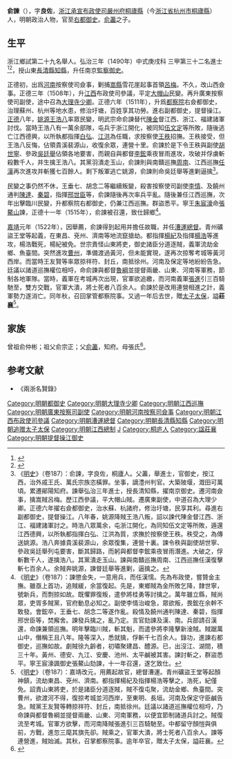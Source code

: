 {{明清人物信息框
| 姓名 = 俞諫
| 原名 =
| 圖片名稱= 
| 圖片大小 =
| 圖片說明 = 
| 最高職務 = 總督漕運都察院右都御史
| 國家 = 大明 
| 爵位 =
| 籍貫 = 浙江嚴州府桐廬縣
| 族裔 = 
| 字號 = 字良佐
| 諡號 = 莊襄
| 出生日期 = 景泰六年（1455年）
| 出生地點 = <!---浙江嚴州府桐廬縣--->
| 逝世日期 = 嘉靖三年（1524年）
| 逝世地點 =
| 墓葬 =
| 配偶 = 
| 親屬 = 
| 出身 =
* 弘治三年庚戌科同進士出身
| 經歷 =
| 著作 =  
}}
'''俞諫'''（{{bd|1455年||1524年|catIdx=Y}}），字'''良佐'''，[[浙江承宣布政使司|浙江承宣布政使司]][[嚴州府|嚴州府]][[桐廬縣|桐廬縣]]（今[[浙江省|浙江省]][[杭州市|杭州市]][[桐廬縣|桐廬縣]]）人，明朝政治人物，官至[[右都御史|右都御史]]。[[俞藎|俞藎]]之子。

== 生平 ==
浙江鄉試第二十九名舉人。弘治三年（1490年）中式庚戌科<!---會試第三十九名--->三甲第三十二名進士<ref>{{Cite book|title=《[[皇明贡举考|皇明贡举考]]》卷五|last=（明）[[张朝瑞|张朝瑞]]|first=|publisher=《续修四库全书》史部第828册|year=|isbn=|location=|pages=}}</ref><ref>{{Cite book|title=贡举志五种 上|last=鲁小俊，江俊伟著|first=|publisher=武汉：武汉大学出版社|year=2009|isbn=978-7-307-07043-1|location=|pages=}}</ref>，授山東[[長清縣|長清縣]][[知縣|知縣]]，升任南京[[監察御史|監察御史]]。

正德初，出爲[[河南|河南]]按察使司僉事，剿捕[[嵩縣|嵩縣]]雪花崖起事首領[[呂梅|呂梅]]。不久，改山西僉事。正德三年（1508年），升[[江西|江西]]布政使司參議，平定[[大帽山|大帽山]]民變。再升廣東按察使司副使，途中召為[[大理寺少卿|大理寺少卿]]。正德六年（1511年），升爲[[都察院|都察院]]右僉都御史，治理蘇州、杭州等地水患，修治圩塘，百姓享其功勞。進右副都御史，提督操江。[[正德_(明朝)|正德]]八年，[[姚源|姚源]][[王浩八|王浩八]]率眾民變，明武宗命俞諫替代[[陳金_(明朝)|陳金]]督江西、浙江、福建諸軍討伐。當時王浩八有一萬余部隊，屯兵于浙江開化，被同知[[伍文定|伍文定]]等所敗，隨後逃亡江西德興，以所執都指揮[[白弘|白弘]]、[[江洪|江洪]]為任職，求按察使[[王秩|王秩]]招撫。王秩接受，但王浩八反悔，佔領貴溪裴源山，收復余眾，連營十里。俞諫於是下令王秩與副使[[胡世寧|胡世寧]]、參政[[吳廷舉|吳廷舉]]佔領各地要害，而親自與都督[[李鋐|李鋐]]乘夜冒雨進攻，攻破并俘虜斬殺數千人，并生擒王浩八。其黨羽潰走玉山，俞諫則與南贛巡撫[[周南_(明朝)|周南]]、江西巡撫[[任漢|任漢]]再次進攻并斬獲七百餘人。剩下叛軍逃亡姚源，俞諫則命吳廷舉等進剿逼擒<ref>《[[明史|明史]]》（卷187）：俞諫，字良佐，桐廬人。父藎，舉進士，官御史，按江西，治外戚王氏、萬氏宗族恣橫罪。坐事，謫澧州判官。大築陂堰，溉田可萬頃。累遷鄖陽知府。諫舉弘治三年進士，授長清知縣，擢南京御史。遷河南僉事，擒嵩賊呂梅。歷江西參議，平大帽山賊。遷廣東副使，中道召為大理少卿。正德六年擢右僉都御史，治水蘇、杭諸府，修治圩塘，民享其利。尋進右副都御史，提督操江。八年春，姚源降賊王浩八叛，詔以諫代陳金督江西、浙江、福建諸軍討之。時浩八眾萬余，屯浙江開化，為同知伍文定等所敗，遁還江西德興，以所執都指揮白弘、江洪為質，求撫於按察使王秩。秩受之，為傳送姚源。浩八奔據貴溪裴源山，余眾復集，連營十裏。諫令秩與副使胡世寧、參政吳廷舉列屯要害，斷其歸路，而躬與都督李鋐乘夜冒雨潛進。大破之，俘斬數千人，遂擒浩八。其黨潰走玉山。諫與南贛巡撫周南、江西巡撫任漢復擊斬七百余人。余賊奔姚源，諫督廷舉等進剿，逼擒之。</ref>。

民變之事仍然不休，王垂七、胡念二等繼續叛變，殺害按察使司副使[[李情|李情]]、及饒州通判[[陳達|陳達]]、[[秦碧|秦碧]]，指揮[[邢世臣|邢世臣]]等，俞諫隨後再次率兵平亂。隨後兼任江西巡撫，次年出擊臨川民變，升都察院右都御史，仍兼江西巡撫。群盜悉平。寧王[[朱宸濠|朱宸濠]]命[[張鰲山|張鰲山]]諫，正德十一年（1515年），俞諫被召還，致仕歸鄉<ref>《[[明史|明史]]》（卷187）：諫懲金失，一意用兵，而任漢懦。先為布政使，嘗贊金主撫。雖亟上首功，追賊緩，余當復起。先是，東鄉賊為金所敗乞降，隸世寧，號新兵，而剽掠如故。既懼罪復叛，遣參將桂勇等討擒之。萬年雖立縣，賊尚眾，吏胥多賊黨，官府動息必知之。副使李情治峻急，眾欲叛，畏鋐在余幹不敢發。會鋐卒，王垂七、胡念二等遂作亂。殺情及饒州通判陳達、秦碧，指揮邢世臣等，焚廨舍。諫發兵擒之，亂乃定。言官劾諫及漢、南。兵部請召漢還，命諫兼領巡撫。明年擊臨川賊，斬其魁，而遣參將李隆擊新淦賊。賊踞萬山中，僭稱王且八年。隆等深入，悉就擒，俘斬千七百余人。錄功，進諫右都御史，巡撫如故。劇賊徐九齡者，初嘯聚建昌、醴源。已，出沒江、湖間，積三十年。黃州、德安、九江、安慶、池州、太平鹹被其害。諫討斬之，群盜悉平。寧王宸濠諷御史張鰲山劾諫，十一年召還，遂乞致仕。</ref>。

[[嘉靖|嘉靖]]元年（1522年），因舉薦，俞諫得到起用并擔任故職，并任[[漕運總督|漕運總督]]。青州礦盜王堂等起義，在東昌、兗州、濟南等地流竄搶劫。都指揮[[楊紀|楊紀]]及指揮[[楊浩|楊浩]]等進攻，楊浩戰死，楊紀被免。世宗責怪山東將吏，御史諸臣分道逐賊，義軍流劫金鄉、魚臺間。突然進攻[[曹州|曹州]]，準備渡過黃河，但未能實現，遂再次掠奪考城等黃河西岸。而當時王友賢等率眾掠祥符、封丘，南抵徐州。河南及保定等地紛紛告急。廷議以諸道巡撫權位相埒，命俞諫與都督[[魯綱|魯綱]]並提督兩畿、山東、河南等軍務，節制各地軍隊。當時，義軍在考城再次出現，官軍欲追繳，而河南義軍[[張進|張進]]引三百騎馳至，雙方交戰，官軍大潰，將士死者八百余人。俞諫於是改用連營相進之計，義軍勢力遂消亡。同年秋，召回掌管都察院事。又過一年后去世，贈[[太子太保|太子太保]]，謚'''莊襄'''<ref>《[[明史|明史]]》（卷187）：嘉靖改元，用薦起故官，總督漕運。青州礦盜王堂等起顏神鎮，流劫東昌、兗州、濟南。都指揮楊紀及指揮楊浩等擊之，浩死，紀僅免。詔責山東將吏，於是諸臣分道逐賊，賊不復屯聚，流劫金鄉、魚臺間。突曹州，欲渡河不得，復掠考城並河西岸，至東明、長垣。河南及保定守臣鹹告急。賊黨王友賢等轉掠祥符、封丘，南抵徐州。廷議以諸道巡撫權位相埒，乃命諫與都督魯綱並提督兩畿、山東、河南軍務，以便宜節制諸道兵討之。賊復流至考城。官軍方欲擊，而河南降賊張進引三百騎馳至。中都留守顏愷與俱前，方戰，進忽三麾其旗先卻。賊乘之，官軍大潰，將士死者八百余人。諫等連營進，賊始滅。其秋，召掌都察院事。逾年卒官，贈太子太保，謚莊襄。</ref>。

== 家族 ==
曾祖俞仲彬；祖父俞宗正；父[[俞藎|俞藎]]，知府。母張氏<ref>{{Cite book|title=天一阁藏明代科举录选刊 登科录 点校本|last=龚延明主编|first=|publisher=宁波出版社|year=2016|isbn=978-7-5526-2320-8|location=宁波|pages=|quote=《天一閣藏明代科舉錄選刊.登科錄》之《弘治三年庚戌科進士登科錄》}}</ref>。

==参考文献==
{{wikisource|明史/卷187}}
{{Reflist}}
*《兩浙名賢錄》

{{弘治三年庚戌科殿試金榜}}
{{規範控制}}
[[Category:明朝都御史|Category:明朝都御史]]
[[Category:明朝大理寺少卿|Category:明朝大理寺少卿]]
[[Category:明朝江西巡撫|Category:明朝江西巡撫]]
[[Category:明朝廣東按察司副使|Category:明朝廣東按察司副使]]
[[Category:明朝河南按察司僉事|Category:明朝河南按察司僉事]]
[[Category:明朝江西布政使司參議|Category:明朝江西布政使司參議]]
[[Category:明朝漕運總督|Category:明朝漕運總督]]
[[Category:明朝長清縣知縣|Category:明朝長清縣知縣]]
[[Category:明朝追赠太子太保|Category:明朝追赠太子太保]]
[[Category:明朝江西總制|Category:明朝江西總制]]
[[Category:俞姓|J]]
[[Category:桐庐人|Category:桐庐人]]
[[Category:諡莊襄|Category:諡莊襄]]
[[Category:明朝提督操江御史|Category:明朝提督操江御史]]